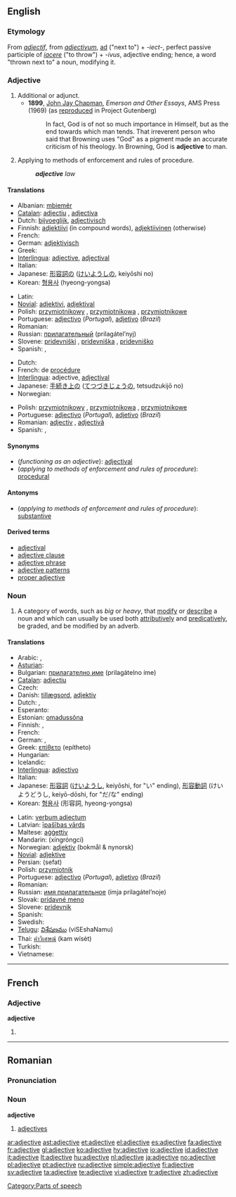 ==English==

===Etymology===
From {{OF.}} ''[[adjectif]]'', from {{L.}} ''[[adjectivum]]'', [[ad#Latin|ad]] ("next to") + ''-iect-'', perfect passive participle of ''[[iacere]]'' ("to throw") + ''-ivus'', adjective ending; hence, a word "thrown next to" a noun, modifying it.

===Adjective===
{{en-adj|-|-}}

# Additional or adjunct.
#*'''1899''', [[w:John Jay Chapman|John Jay Chapman]], ''Emerson and Other Essays'', AMS Press (1969) (as [http://www.gutenberg.org/etext/13088 reproduced] in Project Gutenberg)
#*: In fact, God is of not so much importance in Himself, but as the end towards which man tends. That irreverent person who said that Browning uses "God" as a pigment made an accurate criticism of his theology. In Browning, God is '''adjective''' to man.
# {{law}} Applying to methods of enforcement and rules of procedure.
#:'''''adjective''' law''

====Translations====
{{trans-top|functioning as an adjective}}
* Albanian: [[mbiemër]]
* [[Catalan]]: [[adjectiu]] {{m}}, [[adjectiva]] {{f}}
* Dutch: [[bijvoeglijk]], [[adjectivisch]]
* Finnish: [[adjektiivi]] (in compound words), [[adjektiivinen]] (otherwise)
* French: {{t+|fr|adjectif}}
* German: [[adjektivisch]]
* Greek: {{t+|el|επιθετικός|tr=epithetikós|sc=Grek}}
* [[Interlingua]]: [[adjective#Interlingua|adjective]], [[adjectival]]
* Italian: {{t+|it|aggettivale}}
* Japanese: [[形容詞]]の ([[けいようし]]の, keiyōshi no)
* Korean: [[형용사]] (hyeong-yongsa)
{{trans-mid}}
* Latin: {{t-|la|adjectivum}}
* [[Novial]]: [[adjektivi]], [[adjektival]]
* Polish: [[przymiotnikowy]] {{m}}, [[przymiotnikowa]] {{f}}, [[przymiotnikowe]] {{n}}
* Portuguese: [[adjectivo]] (''Portugal''), [[adjetivo]] (''Brazil'')
* Romanian: {{t-|ro|adjectival}}
* Russian: [[прилaгaтeльный]] (prilagátel’nyj)
* Slovene: [[pridevniški]] {{m}}, [[pridevniška]] {{f}}, [[pridevniško]] {{n}}
* Spanish: {{t+|es|adjetivo|m}}, {{t-|es|adjetiva|f}}
{{trans-bottom}}

{{trans-top|methods of enforcement and rules of procedure}}
* Dutch: {{t-|nl|formeel}}
* French: de [[procédure]]
* [[Interlingua]]: adjective, [[adjectival]]
* Japanese: [[手続き上]]の ([[てつづきじょう]]の, tetsudzukijō no)
* Norwegian: {{t+|no|adjektiv}}
{{trans-mid}}
* Polish: [[przymiotnikowy]] {{m}}, [[przymiotnikowa]] {{f}}, [[przymiotnikowe]] {{n}}
* Portuguese: [[adjectivo]] (''Portugal''), [[adjetivo]] (''Brazil'')
* Romanian: [[adjectiv]] {{m}}, [[adjectivă]] {{f}}
* Spanish: {{t+|es|adjetivo|m}}, {{t-|es|adjetiva|f}}
{{trans-bottom}}

====Synonyms====
*(''functioning as an adjective''): [[adjectival]]
*(''applying to methods of enforcement and rules of procedure''): [[procedural]]

====Antonyms====
*(''applying to methods of enforcement and rules of procedure''): [[substantive]]

====Derived terms====
*[[adjectival]]
*[[adjective clause]]
*[[adjective phrase]]
*[[adjective patterns]]
*[[proper adjective]]

===Noun===
{{wikipedia}}
{{en-noun}}

# {{grammar}} A category of words, such as ''big'' or ''heavy'', that [[modify]] or [[describe]] a noun and which can usually be used both [[attributively]] and [[predicatively]], be graded, and be modified by an adverb.

====Translations====
{{top}}
* Arabic: {{ARchar|[[نعت]]}} {{IPAchar|(naʕt)}} {{m}}, {{ARchar|[[صفة]]}} {{IPAchar|(ʂífa)}} {{f}}
* [[Asturian]]: {{t+|ast|axetivu|m|xs=Asturian}}
* Bulgarian: [[прилагателно име]] (prilagátelno íme) {{n}}
* [[Catalan]]: [[adjectiu]] {{m}}
* Czech: {{t-|cs|přídavné jméno|n}}
* Danish: [[tillægsord]], [[adjektiv]]
* Dutch: {{t+|nl|bijvoeglijk naamwoord|n}}, {{t+|nl|adjectief|n}}
* Esperanto: {{t-|eo|adjektivo|xs=Esperanto}}
* Estonian: [[omadussõna]]
* Finnish: {{t+|fi|adjektiivi}}, {{t+|fi|laatusana}}
* French: {{t+|fr|adjectif|m}}
* German: {{t+|de|Adjektiv|n}}, {{t+|de|Eigenschaftswort|n}}
* Greek: [[επίθετο]] (epítheto) {{n}}
* Hungarian: {{t+|hu|melléknév}}
* Icelandic: {{t+|is|lýsingarorð|n}}
* [[Interlingua]]: [[adjectivo]]
* Italian: {{t+|it|aggettivo|m}}
* Japanese: [[形容詞]] ([[けいようし]], keiyōshi, for "い" ending), [[形容動詞]] (けいようどうし, keiyō-dōshi, for "だ/な" ending)
* Korean: [[형용사]] (形容詞, hyeong-yongsa)
{{mid}}
* Latin: [[verbum adiectum]] {{n}}
* Latvian: [[īpašības vārds]] {{m}}
* Maltese: [[aġġettiv]]
* Mandarin: {{zh-ts|[[形容詞]]|[[形容词]]}} (xíngróngcí)
* Norwegian: [[adjektiv]] (bokmål & nynorsk)
* [[Novial]]: [[adjektive]]
* Persian: {{FAchar|[[صفت]]}} (sefat)
* Polish: [[przymiotnik]] {{m}}
* Portuguese: [[adjectivo]] (''Portugal''), [[adjetivo]] (''Brazil'')
* Romanian: {{t+|ro|adjectiv|n}}
* Russian: [[имя прилaгaтeльнoe]] (ímja prilagátel’noje) {{n}}
* Slovak: [[prídavné meno]] {{n}}
* Slovene: [[pridevnik]] {{m}}
* Spanish: {{t+|es|adjetivo|m}}
* Swedish: {{t+|sv|adjektiv|n}}
* [[Telugu]]: [[విశేషణము]] (viSEshaNamu)
* Thai: [[คำวิเศษณ์]] (kam wísèt)
* Turkish: {{t+|tr|sıfat}}
* Vietnamese: {{t+|vi|tính từ|xs=Vietnamese}}
{{bottom}}

[[Category:Parts of speech]]

----

==French==

===Adjective===
'''adjective'''

# {{feminine of|adjectif|lang=French}}

----

==Romanian==

===Pronunciation===
{{IPA|[ad.ʒek'ti.ve]|lang=ro}}

===Noun===
'''adjective''' {{n|p}}

# {{plural of|adjectiv|lang=Romanian}} [[adjectives]]

[[ar:adjective]]
[[ast:adjective]]
[[et:adjective]]
[[el:adjective]]
[[es:adjective]]
[[fa:adjective]]
[[fr:adjective]]
[[gl:adjective]]
[[ko:adjective]]
[[hy:adjective]]
[[io:adjective]]
[[id:adjective]]
[[it:adjective]]
[[lt:adjective]]
[[hu:adjective]]
[[nl:adjective]]
[[ja:adjective]]
[[no:adjective]]
[[pl:adjective]]
[[pt:adjective]]
[[ru:adjective]]
[[simple:adjective]]
[[fi:adjective]]
[[sv:adjective]]
[[ta:adjective]]
[[te:adjective]]
[[vi:adjective]]
[[tr:adjective]]
[[zh:adjective]]